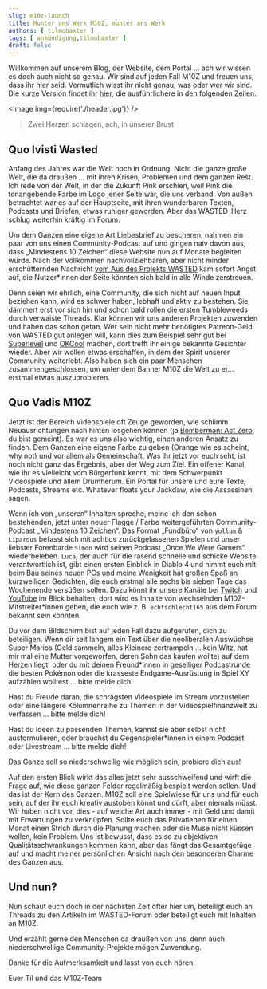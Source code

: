 ```yaml
---
slug: m10z-launch
title: Munter ans Werk M10Z, munter ans Werk
authors: [ tilmobaxter ]
tags: [ ankündigung,tilmobaxter ]
draft: false
---
```



Willkommen auf unserem Blog, der Website, dem Portal … ach wir wissen es doch auch nicht so genau. Wir sind auf jeden Fall M10Z und freuen uns, dass ihr
hier seid. Vermutlich wisst ihr nicht genau, was oder wer wir sind. Die kurze Version findet
ihr [hier](https://m10z.de/content/hello), die ausführlichere
in den folgenden Zeilen.

<Image img={require('./header.jpg')} />

> Zwei Herzen schlagen, ach, in unserer Brust

<!--truncate-->

## Quo Ivisti Wasted

Anfang des Jahres war die Welt noch in Ordnung. Nicht die ganze große Welt, die da draußen … mit ihren Krisen, Problemen und dem ganzen Rest.
Ich rede von der Welt, in der die Zukunft Pink erschien, weil Pink die tonangebende Farbe im Logo jener Seite war, die uns verband.
Von außen betrachtet war es auf der Hauptseite, mit ihren wunderbaren Texten, Podcasts und Briefen, etwas ruhiger geworden. Aber das WASTED-Herz
schlug weiterhin kräftig im [Forum](https://community.wasted.de).

Um dem Ganzen eine eigene Art Liebesbrief zu bescheren, nahmen ein paar von uns einen Community-Podcast auf und gingen naiv davon aus, dass
„Mindestens 10 Zeichen“ diese Website nun auf Monate begleiten würde. Nach der vollkommen nachvollziehbaren, aber nicht minder erschütternden
Nachricht [vom Aus des Projekts WASTED](https://community.wasted.de/t/goodbye-wasted/2220) kam sofort Angst auf, die Nutzer*innen der Seite
könnten sich bald in alle Winde zerstreuen.

Denn seien wir ehrlich, eine Community, die sich nicht auf neuen Input beziehen kann, wird es schwer haben, lebhaft und aktiv zu bestehen. Sie dämmert
erst vor sich hin und schon bald rollen die ersten Tumbleweeds durch verwaiste Threads. Klar können wir uns anderen Projekten zuwenden und haben das
schon getan. Wer sein nicht mehr benötigtes Patreon-Geld von WASTED gut anlegen will, kann dies zum Beispiel sehr gut bei [Superlevel](https://www.superlevel.de) und [OKCool](https://okcool.space)
machen, dort trefft ihr einige bekannte Gesichter wieder. Aber wir wollen etwas erschaffen, in dem der Spirit unserer Community weiterlebt.
Also haben sich ein paar Menschen zusammengeschlossen, um unter dem Banner M10Z die Welt zu er… erstmal etwas auszuprobieren.

## Quo Vadis M10Z

Jetzt ist der Bereich Videospiele oft Zeuge geworden, wie schlimm Neuausrichtungen nach hinten losgehen können (ja [Bomberman: Act Zero](https://en.wikipedia.org/wiki/Bomberman:_Act_Zero), du bist
gemeint). Es war es uns also wichtig, einen anderen Ansatz zu finden. Dem Ganzen eine eigene Farbe zu geben (Orange wie es scheint, why not) und vor
allem als Gemeinschaft. Was ihr jetzt vor euch seht, ist noch nicht ganz das Ergebnis, aber der Weg zum Ziel. Ein offener Kanal, wie ihr es vielleicht
vom Bürgerfunk kennt, mit dem Schwerpunkt Videospiele und allem Drumherum. Ein Portal für unsere und eure Texte, Podcasts, Streams etc. Whatever
floats your Jackdaw, wie die Assassinen sagen.

Wenn ich von „unseren“ Inhalten spreche, meine ich den schon bestehenden, jetzt unter neuer Flagge / Farbe weitergeführten Community-Podcast
„Mindestens 10 Zeichen“. Das Format „Fundbüro“ von `yollum` & `Lipardus` befasst sich mit achtlos zurückgelassenen Spielen und unser liebster
Forenbarde `Simon` wird seinen Podcast „Once We Were Gamers“ wiederbeleben. `Luca`, der auch für die rasend schnelle und schicke Website verantwortlich
ist, gibt einen ersten Einblick in Diablo 4 und nimmt euch mit beim Bau seines neuen PCs und meine Wenigkeit hat großen Spaß an kurzweiligen
Gedichten, die euch erstmal alle sechs bis sieben Tage das Wochenende versüßen sollen. Dazu könnt ihr unsere Kanäle bei [Twitch](https://www.twitch.tv/m10z_tv) und [YouTube](https://www.youtube.com/channel/UC9urZCkQ5yaj6k9QONOQzDA) im Blick behalten, dort
wird es Inhalte von wechselnden M10Z-Mitstreiter*innen geben, die euch wie z. B. `echtschlecht165` aus dem Forum bekannt sein könnten.

Du vor dem Bildschirm bist auf jeden Fall dazu aufgerufen, dich zu beteiligen. Wenn dir seit langem ein Text über die neoliberalen Auswüchse Super
Marios (Geld sammeln, alles Kleinere zertrampeln … kein Witz, hat mir mal eine Mutter vorgeworfen, deren Sohn das kaufen wollte) auf dem Herzen liegt,
oder du mit deinen Freund*innen in geselliger Podcastrunde die besten Pokémon oder die krasseste Endgame-Ausrüstung in Spiel XY aufzählen
wolltest … bitte melde dich!

Hast du Freude daran, die schrägsten Videospiele im Stream vorzustellen oder eine längere Kolumnenreihe zu Themen in der Videospielfinanzwelt zu
verfassen … bitte melde dich!

Hast du Ideen zu passenden Themen, kannst sie aber selbst nicht ausformulieren, oder brauchst du Gegenspieler*innen in einem Podcast oder
Livestream … bitte melde dich!

Das Ganze soll so niederschwellig wie möglich sein, probiere dich aus!

Auf den ersten Blick wirkt das alles jetzt sehr ausschweifend und wirft die Frage auf, wie diese ganzen Felder regelmäßig bespielt werden sollen. Und das
ist der Kern des Ganzen. M10Z soll eine Spielwiese für uns und für euch sein, auf der ihr euch kreativ austoben könnt und dürft, aber niemals müsst.
Wir haben nicht vor, dies - auf welche Art auch immer - mit Geld und damit mit Erwartungen zu verknüpfen. Sollte euch das Privatleben für einen Monat
einen Strich durch die Planung machen oder die Muse nicht küssen wollen, kein Problem.
Uns ist bewusst, dass es so zu objektiven Qualitätsschwankungen kommen kann, aber das fängt das Gesamtgefüge auf und macht meiner persönlichen Ansicht
nach den besonderen Charme des Ganzen aus.

## Und nun?

Nun schaut euch doch in der nächsten Zeit öfter hier um, beteiligt euch an Threads zu den Artikeln im WASTED-Forum oder beteiligt euch mit Inhalten an
M10Z.

Und erzählt gerne den Menschen da draußen von uns, denn auch niederschwellige Community-Projekte mögen Zuwendung.

Danke für die Aufmerksamkeit und lasst von euch hören.


Euer Til und das M10Z-Team
